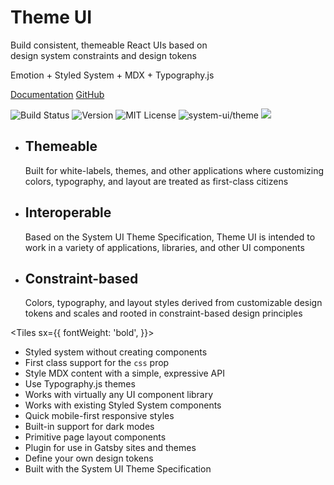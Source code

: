 


<Banner>

# Theme UI

Build consistent, themeable React UIs based on <br />
design system constraints and design tokens

Emotion + Styled System + MDX + Typography.js

[Documentation](/getting-started)
[GitHub](https://github.com/system-ui/theme-ui)

![Build Status][circleci-badge]
![Version][version]
![MIT License][license]
![system-ui/theme][system-ui-badge]
![][size]

</Banner>

<Tiles>

- ## Themeable
  Built for white-labels, themes, and other applications
  where customizing colors, typography, and layout
  are treated as first-class citizens
- ## Interoperable
  Based on the System UI Theme Specification, Theme UI is intended
  to work in a variety of applications, libraries, and other UI components
- ## Constraint-based
  Colors, typography, and layout styles derived from customizable
  design tokens and scales and rooted in constraint-based design principles

</Tiles>

<Tiles
  sx={{
    fontWeight: 'bold',
  }}>

- Styled system without creating components
- First class support for the `css` prop
- Style MDX content with a simple, expressive API
- Use Typography.js themes
- Works with virtually any UI component library
- Works with existing Styled System components
- Quick mobile-first responsive styles
- Built-in support for dark modes
- Primitive page layout components
- Plugin for use in Gatsby sites and themes
- Define your own design tokens
- Built with the System UI Theme Specification

</Tiles>

[circleci]: https://circleci.com/gh/system-ui/theme-ui
[circleci-badge]: https://flat.badgen.net/circleci/github/system-ui/theme-ui/master
[version]: https://flat.badgen.net/npm/v/theme-ui
[npm]: https://npmjs.com/package/theme-ui
[license]: https://flat.badgen.net/badge/license/MIT/blue
[system-ui-badge]: https://flat.badgen.net/badge/system-ui/theme/black
[size]: https://flat.badgen.net/bundlephobia/minzip/theme-ui
